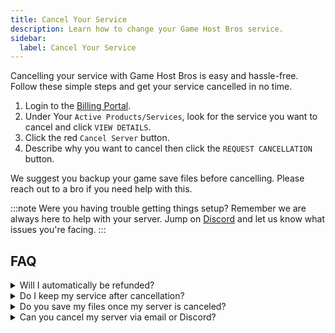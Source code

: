 ```yaml
---
title: Cancel Your Service
description: Learn how to change your Game Host Bros service.
sidebar:
  label: Cancel Your Service
---
```


Cancelling your service with Game Host Bros is easy and hassle-free. Follow these simple steps and get your service cancelled in no time.
<Steps>
1. Login to the [Billing Portal](https://portal.gamehostbros.com/).
2. Under Your `Active Products/Services`, look for the service you want to cancel and click `VIEW DETAILS`.
3. Click the red `Cancel Server` button.
4. Describe why you want to cancel then click the `REQUEST CANCELLATION` button.
</Steps>

We suggest you backup your game save files before cancelling. Please reach out to a bro if you need help with this.

:::note
Were you having trouble getting things setup? Remember we are always here to help with your server. Jump on [Discord](https://discord.gg/FN4XgbAwzr) and let us know what issues you're facing.
:::

## FAQ

<details>
<summary>Will I automatically be refunded?</summary>

No. If you would like to avail our [refund policy](https://www.gamehostbros.com/refund-policy/), you must submit your cancellation above and then open a support ticket from our [Billing Portal](https://portal.gamehostbros.com/) requesting a refund.

</details>
<details>
<summary>Do I keep my service after cancellation?</summary>

When you cancel your server, you get to keep it until the end of your billing period. The exact date is listed on the cancellation email you get sent.
</details>
<details>
<summary>Do you save my files once my server is canceled?</summary>

No. Once your server is canceled with us all of your files are deleted once the cancellation is processed. If you want to save your files you must [back up and download them](/getting-started/backups/) prior to placing your cancellation request.
</details>
<details>
<summary>Can you cancel my server via email or Discord?</summary>

For both your security and ours, we only accept cancellations through our [Billing Portal](https://portal.gamehostbros.com/). Any requests to cancel via email replies or direct messages to staff members on Discord will be ignored. This policy ensures we can verify your identity and prevent unauthorized cancellations of servers.
</details>
